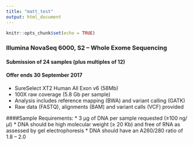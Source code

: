 ```yaml
---
title: "matt_test"
output: html_document
---
```


```r
knitr::opts_chunk$set(echo = TRUE)
```

### Illumina NovaSeq 6000, S2 – Whole Exome Sequencing
#### Submission of 24 samples (plus multiples of 12)
#### Offer ends 30 September 2017 
* SureSelect XT2 Human All Exon v6 (58Mb)
* 100X raw coverage (5.8 Gb per sample)
* Analysis includes reference mapping (BWA) and variant calling (GATK)
* Raw data (FASTQ), alignments (BAM) and variant calls (VCF) provided 

####Sample Requirements:
* 3 μg of DNA per sample requested (≥100 ng/μl)
* DNA should be high molecular weight (≥ 20 Kb) and free of RNA as assessed by gel electrophoresis
* DNA should have an A260/280 ratio of 1.8 – 2.0
